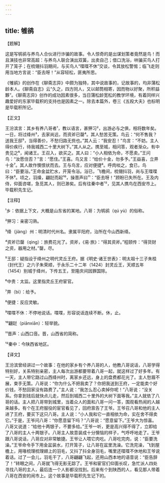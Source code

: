 ```yaml
---
---
---
```

title: 雊鹆
---




【题解】


这是写鸲鹆与养鸟人合伙进行诈骗的故事。令人惊奇的是出谋划策者竟然是鸟！而且演技也非常高超：与养鸟人联合演出双簧，出卖自己；借口洗浴，哄骗买鸟人打开了笼子；在梳翎抖羽期间，与买鸟人“喋喋不休”交谈，令其放松警惕；临飞走则用当地方言说：“臣去呀！”从容轻松，匪夷所思。

《雊鹆》的创作在《聊斋志异》中颇为独特，其中说故事的，记故事的，均非蒲松龄本人。《聊斋自志》云“久之，四方同人，又以邮筒相寄，因而物以好聚，所积益夥”。《聊斋志异》创作的成功因素很多，当日蒲松龄宽松的教学环境，有着同样兴趣爱好的东家毕载积的支持也是因素之一。除去本篇外，卷三《五羖大夫》也标明是毕载积所记。

【正文】

王汾滨言：其乡有养八哥者¹，教以语言，甚狎习²，出游必与之俱，相将数年矣。一日，将过绛州³，去家尚远，而资斧已罄⁴。其人愁苦无策。鸟云：“何不售我？送我王邸⁵，当得善价，不愁归路无赀也。”其人云：“我安忍！”鸟言：“不妨。主人得价疾行，待我城西二十里大树下。”其人从之。携至城，相问答，观者渐众。有中贵见之⁶，闻诸王。王召入，欲买之。其人曰：“小人相依为命，不愿卖。”王问鸟：“汝愿住否？”言：“愿住。”王喜。鸟又言：“给价十金，勿多予。”王益喜，立畀十金⁷。其人故作懊恨状而去。王与鸟言，应对便捷⁸。呼肉啖之，食已，鸟曰：“臣要浴。”王命金盆贮水，开笼令浴。浴已，飞檐间，梳翎抖羽，尚与王喋喋不休⁹。顷之，羽燥，翩跹而起¹⁰，操晋声曰¹¹：“臣去呀！”顾盼已失所在。王及内侍，仰面咨嗟，急觅其人，则已渺矣。后有往秦中者¹²，见其人携鸟在西安市上。毕载积先生记。





【注释】


¹乡：依据上下文，大概是山东省的某地。八哥：为鸲鹆（qú yù）的俗称。

²狎习：亲密习熟。

³绛（jiàng）州：明清时代州名。隶属平阳府，治所在今山西新绛。

⁴资斧已罄（qìng）：旅费花光了。资斧，《易·旅》：“得其资斧。”程颐传：“得货财之资，器用之材。”罄，尽。

⁵王邸：疑指设于绛州之明代灵丘王府。据《明史·诸王世表》：明太祖十三子朱桂（封代王）之六子朱荣顺，于永乐二十二年（1424）封灵丘王，天顺五年（1454）别城于绛州，下传五王，至隆庆间因罪国除。

⁶中贵：太监。这里指灵丘王府宦官。

⁷畀（bì）：给予。

⁸便捷：反应灵敏。

⁹喋喋不休：不停地说话。喋喋，形容说话连续不断。休，止。

¹⁰翩跹（piānxiān）：轻举貌。

¹¹晋声：山西口音。晋，山西省的简称。

¹²秦中：今陕西省地区。





【译文】


王汾滨曾经讲过一个故事：在他的家乡有个养八哥的人，他教八哥说话，八哥学得特别好，关系特别亲密，主人每次出游都要带着八哥一起，就这样过了好多年。有一天，主人带它路过山西绛州时，离家乡还远，身上的盘费都花光了。主人愁眉不展，束手无策。八哥说：“你为什么不把我卖了？你把我送到王府，一定能卖个好价钱，不愁回家没有路费了。”主人说：“我怎么忍心卖掉你呢！”八哥说：“没关系。你拿到钱后就快点儿走，然后到城西二十里外的大树下面等我。”主人就依了八哥的话。主人把八哥带到城里，当着众人的面和八哥一问一答，围观看热闹的人越来越多。有个在王府服役的宦官看见了，回府禀告了王爷。王爷召八哥和他的主人进了王府，要买下这只八哥。主人说：“小人我和它一直相依为命，实在舍不得卖它。”于是，王爷问八哥：“你愿意留下吗？”八哥说：“愿意留下。”王爷大为惊喜。八哥又说道：“给他十两银子，不要多给。”王爷一听，更是高兴得不得了，立即给了八哥的主人十两银子。八哥主人故意装成十分懊恼的样子，气呼呼地走了。王爷跟八哥说话，八哥应对非常敏捷。王爷让人喂它肉吃。八哥吃完肉，说：“臣要洗澡。”王爷命令手下用金盆装水，打开笼子，让八哥在盆里洗澡。它洗完澡，飞到屋檐上，用喙梳理梳理翅上的羽毛，又抖了抖全身羽毛，嘴里还喋喋不休地和王爷说着话。过了一会儿，羽毛干了，八哥翩翩飞起，还用山西本地的语音说：“臣告辞了！”转眼之间，八哥就飞得无影无踪了。王爷和宦官们仰面长叹，急忙派人四处寻找八哥的主人，最后连一个人影都没找到。后来有个到陕西的人，看见那人带着八哥在西安的闹市上。这个故事是毕载积先生记下的。